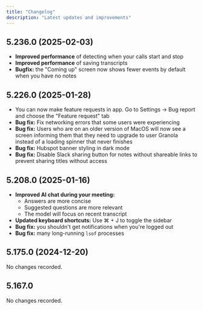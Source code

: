 ```yaml
---
title: "Changelog"
description: "Latest updates and improvements"
---
```


## 5.236.0 (2025-02-03)

- **Improved performance** of detecting when your calls start and stop
- **Improved performance** of saving transcripts
- **Bugfix:** the "Coming up" screen now shows fewer events by default when you have no notes

## 5.226.0 (2025-01-28)

- You can now make feature requests in app. Go to Settings -> Bug report and choose the "Feature request" tab
- **Bug fix:** Fix networking errors that some users were experiencing
- **Bug fix:** Users who are on an older version of MacOS will now see a screen informing them that they need to upgrade to user Granola instead of a loading spinner that never finishes
- **Bug fix:** Hubspot banner styling in dark mode
- **Bug fix:** Disable Slack sharing button for notes without shareable links to prevent sharing titles without access

## 5.208.0 (2025-01-16)

- **Improved AI chat during your meeting:**
  - Answers are more concise
  - Suggested questions are more relevant
  - The model will focus on recent transcript
- **Updated keyboard shortcuts:** Use ⌘ + J to toggle the sidebar
- **Bug fix:** you shouldn't get notifications when you're logged out
- **Bug fix:** many long-running `lsof` processes

## 5.175.0 (2024-12-20)

No changes recorded.

## 5.167.0

No changes recorded.
